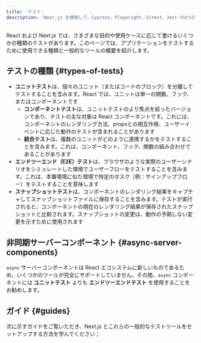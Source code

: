 ```yaml
---
title: 'テスト'
description: 'Next.js を使用して、Cypress、Playwright、Vitest、Jest の4つの一般的なテストツールをセットアップする方法を学びます。'
---
```


React および Next.js では、さまざまな目的や使用ケースに応じて書けるいくつかの種類のテストがあります。このページでは、アプリケーションをテストするために使用できる種類と一般的なツールの概要を紹介します。

## テストの種類 {#types-of-tests}

- **ユニットテスト**は、個々のユニット（またはコードのブロック）を分離してテストすることを含みます。React では、ユニットは単一の関数、フック、またはコンポーネントです
  - **コンポーネントテスト**は、ユニットテストのより焦点を絞ったバージョンであり、テストの主な対象は React コンポーネントです。これには、コンポーネントのレンダリング方法、propsとの相互作用、ユーザーイベントに応じた動作のテストが含まれることがあります
  - **統合テスト**は、複数のユニットがどのように連携するかをテストすることを含みます。これは、コンポーネント、フック、関数の組み合わせであることがあります
- **エンドツーエンド（E2E）テスト**は、ブラウザのような実際のユーザーシナリオをシミュレートした環境でユーザーフローをテストすることを含みます。これは、本番環境に似た環境で特定のタスク（例：サインアップフロー）をテストすることを意味します
- **スナップショットテスト**は、コンポーネントのレンダリング結果をキャプチャしてスナップショットファイルに保存することを含みます。テストが実行されると、コンポーネントの現在のレンダリング結果が保存されたスナップショットと比較されます。スナップショットの変更は、動作の予期しない変更を示すために使用されます

<AppOnly>

## 非同期サーバーコンポーネント {#async-server-components}

`async` サーバーコンポーネントは React エコシステムに新しいものであるため、いくつかのツールが完全にサポートしていません。その間、`async` コンポーネントには **ユニットテスト** よりも **エンドツーエンドテスト** を使用することをお勧めします。

</AppOnly>

## ガイド {#guides}

次に示すガイドをご覧いただき、Next.js とこれらの一般的なテストツールをセットアップする方法を学んでください；
